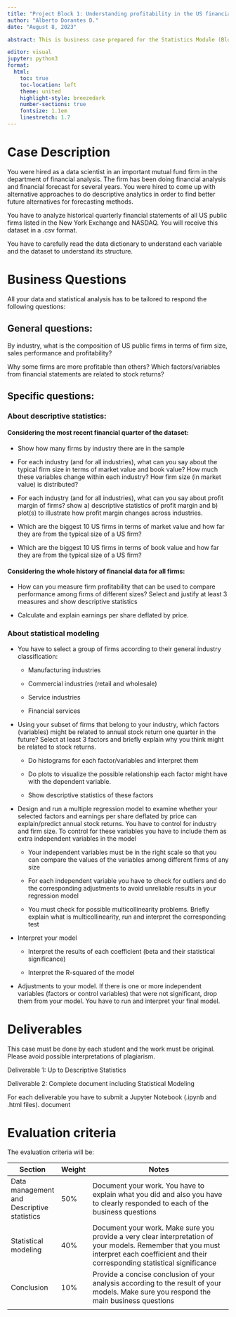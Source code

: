 ```yaml
---
title: "Project Block 1: Understanding profitability in the US financial market"
author: "Alberto Dorantes D."
date: "August 8, 2023"

abstract: This is business case prepared for the Statistics Module (Bloque 1) of the Advanced AI concentration

editor: visual
jupyter: python3
format:
  html: 
    toc: true
    toc-location: left
    theme: united
    highlight-style: breezedark
    number-sections: true
    fontsize: 1.1em
    linestretch: 1.7
---
```


# Case Description

You were hired as a data scientist in an important mutual fund firm in the department of financial analysis. The firm has been doing financial analysis and financial forecast for several years. You were hired to come up with alternative approaches to do descriptive analytics in order to find better future alternatives for forecasting methods.

You have to analyze historical quarterly financial statements of all US public firms listed in the New York Exchange and NASDAQ. You will receive this dataset in a .csv format.

You have to carefully read the data dictionary to understand each variable and the dataset to understand its structure.

# Business Questions

All your data and statistical analysis has to be tailored to respond the following questions:

## General questions:

By industry, what is the composition of US public firms in terms of firm size, sales performance and profitability?

Why some firms are more profitable than others? Which factors/variables from financial statements are related to stock returns?

## Specific questions:

### About descriptive statistics:

#### Considering the most recent financial quarter of the dataset:

-   Show how many firms by industry there are in the sample

-   For each industry (and for all industries), what can you say about the typical firm size in terms of market value and book value? How much these variables change within each industry? How firm size (in market value) is distributed?

-   For each industry (and for all industries), what can you say about profit margin of firms? show a) descriptive statistics of profit margin and b) plot(s) to illustrate how profit margin changes across industries.

-   Which are the biggest 10 US firms in terms of market value and how far they are from the typical size of a US firm?

-   Which are the biggest 10 US firms in terms of book value and how far they are from the typical size of a US firm?

#### Considering the whole history of financial data for all firms:

-   How can you measure firm profitability that can be used to compare performance among firms of different sizes? Select and justify at least 3 measures and show descriptive statistics

-   Calculate and explain earnings per share deflated by price.

### **About statistical modeling**

-   You have to select a group of firms according to their general industry classification:

    -   Manufacturing industries

    -   Commercial industries (retail and wholesale)

    -   Service industries

    -   Financial services

-   Using your subset of firms that belong to your industry, which factors (variables) might be related to annual stock return one quarter in the future? Select at least 3 factors and briefly explain why you think might be related to stock returns.

    -   Do histograms for each factor/variables and interpret them

    -   Do plots to visualize the possible relationship each factor might have with the dependent variable.

    -   Show descriptive statistics of these factors

-   Design and run a multiple regression model to examine whether your selected factors and earnings per share deflated by price can explain/predict annual stock returns. You have to control for industry and firm size. To control for these variables you have to include them as extra independent variables in the model

    -   Your independent variables must be in the right scale so that you can compare the values of the variables among different firms of any size

    -   For each independent variable you have to check for outliers and do the corresponding adjustments to avoid unreliable results in your regression model

    -   You must check for possible multicollinearity problems. Briefly explain what is multicollinearity, run and interpret the corresponding test

-   Interpret your model

    -   Interpret the results of each coefficient (beta and their statistical significance)

    -   Interpret the R-squared of the model

-   Adjustments to your model. If there is one or more independent variables (factors or control variables) that were not significant, drop them from your model. You have to run and interpret your final model.

# Deliverables

This case must be done by each student and the work must be original. Please avoid possible interpretations of plagiarism.

Deliverable 1: Up to Descriptive Statistics

Deliverable 2: Complete document including Statistical Modeling

For each deliverable you have to submit a Jupyter Notebook (.ipynb and .html files). document

# Evaluation criteria

The evaluation criteria will be:

| Section                                    | Weight | Notes                                                                                                                                                                                    |
|--------------------------------------------|--------|------------------------------------------------------------------------------------------------------------------------------------------------------------------------------------------|
| Data management and Descriptive statistics | 50%    | Document your work. You have to explain what you did and also you have to clearly responded to each of the business questions                                                            |
| Statistical modeling                       | 40%    | Document your work. Make sure you provide a very clear interpretation of your models. Remember that you must interpret each coefficient and their corresponding statistical significance |
| Conclusion                                 | 10%    | Provide a concise conclusion of your analysis according to the result of your models. Make sure you respond the main business questions                                                  |
|                                            |        |                                                                                                                                                                                          |
